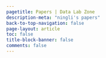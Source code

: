 ```yaml
---
pagetitle: Papers | Data Lab Zone
description-meta: "ningli's papers"
back-to-top-navigation: false
page-layout: article
toc: false
title-block-banner: false
comments: false
---
```

